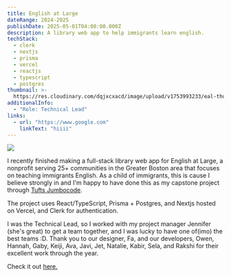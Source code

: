 ```yaml
---
title: English at Large
dateRange: 2024-2025
publishDate: 2025-05-01T04:00:00.000Z
description: A library web app to help immigrants learn english.
techStack:
  - clerk
  - nextjs
  - prisma
  - vercel
  - reactjs
  - typescript
  - postgres
thumbnail: >-
  https://res.cloudinary.com/dqjxcxacd/image/upload/v1753993233/eal-thumbnail_txyp0i.png
additionalInfo:
  - "Role: Technical Lead"
links:
  - url: "https://www.google.com"
    linkText: "hiiii"
---
```


![](https://res.cloudinary.com/dqjxcxacd/image/upload/v1753993233/eal-thumbnail_txyp0i.png)

<SectionTitle title="OVERVIEW" />

I recently finished making a full-stack library web app for English at Large, a nonprofit serving 25+ communities in the Greater Boston area that focuses on teaching immigrants English. As a child of immigrants, this is cause I believe strongly in and I'm happy to have done this as my capstone project through [Tufts Jumbocode](https://jumbocode.org/).

The project uses React/TypeScript, Prisma + Postgres, and Nextjs hosted on Vercel, and Clerk for authentication.

<SectionTitle title="MY INVOLVEMENT" />

I was the Technical Lead, so I worked with my project manager Jennifer (she's great) to get a team together, and I was lucky to have one of(imo) the best teams \:D. Thank you to our designer, Fa, and our developers, Owen, Hannah, Gaby, Keiji, Ava, Javi, Jet, Natalie, Kabir, Sela, and Rakshi for their excellent work through the year.

<SectionTitle title="DEMO" />

Check it out [here.](https://english-at-large-liard.vercel.app/)
